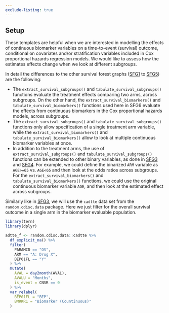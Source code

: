 ```yaml
---
exclude-listing: true
---
```


## Setup

These templates are helpful when we are interested in modelling the effects of continuous biomarker variables on a time-to-event (survival) outcome, conditional on covariates and/or stratification variables included in Cox proportional hazards regression models.
We would like to assess how the estimates effects change when we look at different subgroups.

In detail the differences to the other survival forest graphs ([SFG1](../../graphs/SFG1/sfg01.qmd) to [SFG5](../../graphs/SFG5/sfg05.qmd)) are the following:

-   The `extract_survival_subgroups()` and `tabulate_survival_subgroups()` functions evaluate the treatment effects comparing two arms, across subgroups. On the other hand, the `extract_survival_biomarkers()` and `tabulate_survival_biomarkers()` functions used here in SFG6 evaluate the effects from continuous biomarkers in the Cox proportional hazards models, across subgroups.
-   The `extract_survival_subgroups()` and `tabulate_survival_subgroups()` functions only allow specification of a single treatment arm variable, while the `extract_survival_biomarkers()` and `tabulate_survival_biomarkers()` allow to look at multiple continuous biomarker variables at once.
-   In addition to the treatment arms, the use of `extract_survival_subgroups()` and `tabulate_survival_subgroups()` functions can be extended to other binary variables, as done in [SFG3](../../graphs/SFG3/sfg03.qmd) and [SFG4](../../graphs/sfg04.qmd). For example, we could define the binarized `ARM` variable as `AGE>=65` vs. `AGE<65` and then look at the odds ratios across subgroups. For the `extract_survival_biomarkers()` and `tabulate_survival_biomarkers()` functions, we could use the original continuous biomarker variable `AGE`, and then look at the estimated effect across subgroups.

Similarly like in [SFG3](../../graphs/SFG3/sfg03.qmd), we will use the `cadtte` data set from the `random.cdisc.data` package.
Here we just filter for the overall survival outcome in a single arm in the biomarker evaluable population.

```r
library(tern)
library(dplyr)

adtte_f <- random.cdisc.data::cadtte %>%
  df_explicit_na() %>%
  filter(
    PARAMCD == "OS",
    ARM == "A: Drug X",
    BEP01FL == "Y"
  ) %>%
  mutate(
    AVAL = day2month(AVAL),
    AVALU = "Months",
    is_event = CNSR == 0
  ) %>%
  var_relabel(
    BEP01FL = "BEP",
    BMRKR1 = "Biomarker (Countinuous)"
  )
```
